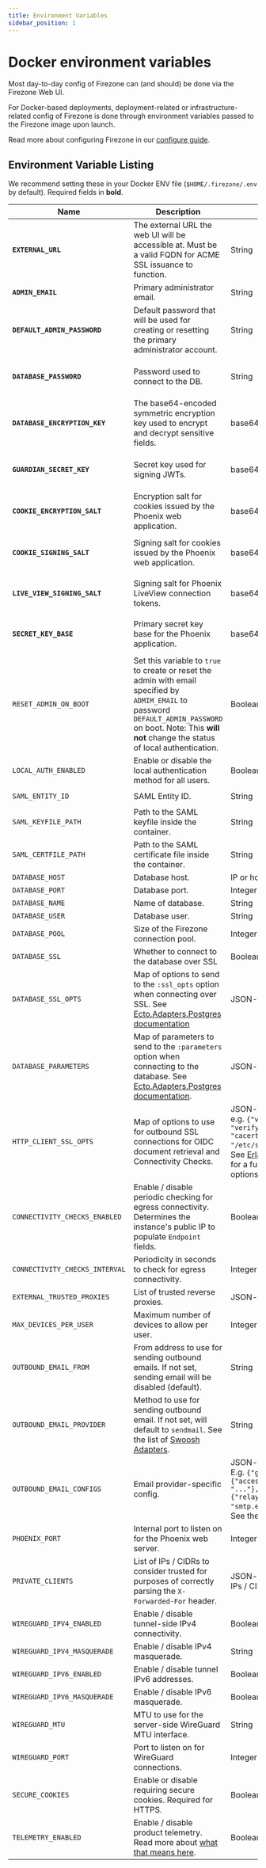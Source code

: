 ```yaml
---
title: Environment Variables
sidebar_position: 1
---
```


# Docker environment variables

Most day-to-day config of Firezone can (and should) be done via the
Firezone Web UI.

For Docker-based deployments, deployment-related or infrastructure-related
config of Firezone is done through environment variables passed to the
Firezone image upon launch.

Read more about configuring Firezone in our [configure guide](/docs/deploy/configure).

## Environment Variable Listing

We recommend setting these in your Docker ENV file (`$HOME/.firezone/.env` by
default). Required fields in **bold**.

| Name                           | Description                                                                                                                                                                                                           | Format                                                                                                                                                                                                                 | Default                                                                          |
| ------------------------------ | --------------------------------------------------------------------------------------------------------------------------------------------------------------------------------------------------------------------- | ---------------------------------------------------------------------------------------------------------------------------------------------------------------------------------------------------------------------- | -------------------------------------------------------------------------------- |
| **`EXTERNAL_URL`**             | The external URL the web UI will be accessible at. Must be a valid FQDN for ACME SSL issuance to function.                                                                                                            | String                                                                                                                                                                                                                 |                                                                                  |
| **`ADMIN_EMAIL`**              | Primary administrator email.                                                                                                                                                                                          | String                                                                                                                                                                                                                 |                                                                                  |
| **`DEFAULT_ADMIN_PASSWORD`**   | Default password that will be used for creating or resetting the primary administrator account.                                                                                                                       | String                                                                                                                                                                                                                 | Randomly generated upon install with `docker run firezone/firezone bin/gen-env`. |
| **`DATABASE_PASSWORD`**        | Password used to connect to the DB.                                                                                                                                                                                   | String                                                                                                                                                                                                                 | Randomly generated upon install with `docker run firezone/firezone bin/gen-env`. |
| **`DATABASE_ENCRYPTION_KEY`**  | The base64-encoded symmetric encryption key used to encrypt and decrypt sensitive fields.                                                                                                                             | base64-encoded String                                                                                                                                                                                                  | Randomly generated upon install with `docker run firezone/firezone bin/gen-env`. |
| **`GUARDIAN_SECRET_KEY`**      | Secret key used for signing JWTs.                                                                                                                                                                                     | base64-encoded String                                                                                                                                                                                                  | Randomly generated upon install with `docker run firezone/firezone bin/gen-env`. |
| **`COOKIE_ENCRYPTION_SALT`**   | Encryption salt for cookies issued by the Phoenix web application.                                                                                                                                                    | base64-encoded String                                                                                                                                                                                                  | Randomly generated upon install with `docker run firezone/firezone bin/gen-env`. |
| **`COOKIE_SIGNING_SALT`**      | Signing salt for cookies issued by the Phoenix web application.                                                                                                                                                       | base64-encoded String                                                                                                                                                                                                  | Randomly generated upon install with `docker run firezone/firezone bin/gen-env`. |
| **`LIVE_VIEW_SIGNING_SALT`**   | Signing salt for Phoenix LiveView connection tokens.                                                                                                                                                                  | base64-encoded String                                                                                                                                                                                                  | Randomly generated upon install with `docker run firezone/firezone bin/gen-env`. |
| **`SECRET_KEY_BASE`**          | Primary secret key base for the Phoenix application.                                                                                                                                                                  | base64-encoded String                                                                                                                                                                                                  | Randomly generated upon install with `docker run firezone/firezone bin/gen-env`. |
| `RESET_ADMIN_ON_BOOT`          | Set this variable to `true` to create or reset the admin with email specified by `ADMIM_EMAIL` to password `DEFAULT_ADMIN_PASSWORD` on boot. Note: This **will not** change the status of local authentication.       | Boolean                                                                                                                                                                                                                |                                                                                  |
| `LOCAL_AUTH_ENABLED`           | Enable or disable the local authentication method for all users.                                                                                                                                                      | Boolean                                                                                                                                                                                                                | `true`                                                                           |
| `SAML_ENTITY_ID`               | SAML Entity ID.                                                                                                                                                                                                       | String                                                                                                                                                                                                                 | `urn:firezone.dev:firezone-app`                                                  |
| `SAML_KEYFILE_PATH`            | Path to the SAML keyfile inside the container.                                                                                                                                                                        | String                                                                                                                                                                                                                 | `/var/firezone/saml.key`                                                         |
| `SAML_CERTFILE_PATH`           | Path to the SAML certificate file inside the container.                                                                                                                                                               | String                                                                                                                                                                                                                 | `/var/firezone/saml.crt`                                                         |
| `DATABASE_HOST`                | Database host.                                                                                                                                                                                                        | IP or hostname                                                                                                                                                                                                         | `postgres`                                                                       |
| `DATABASE_PORT`                | Database port.                                                                                                                                                                                                        | Integer                                                                                                                                                                                                                | `5432`                                                                           |
| `DATABASE_NAME`                | Name of database.                                                                                                                                                                                                     | String                                                                                                                                                                                                                 | `firezone`                                                                       |
| `DATABASE_USER`                | Database user.                                                                                                                                                                                                        | String                                                                                                                                                                                                                 | `postgres`                                                                       |
| `DATABASE_POOL`                | Size of the Firezone connection pool.                                                                                                                                                                                 | Integer                                                                                                                                                                                                                | `10`                                                                             |
| `DATABASE_SSL`                 | Whether to connect to the database over SSL                                                                                                                                                                           | Boolean                                                                                                                                                                                                                | `false`                                                                          |
| `DATABASE_SSL_OPTS`            | Map of options to send to the `:ssl_opts` option when connecting over SSL. See [Ecto.Adapters.Postgres documentation](https://hexdocs.pm/ecto_sql/Ecto.Adapters.Postgres.html#module-connection-options)              | JSON-encoded String                                                                                                                                                                                                    | `{}`                                                                             |
| `DATABASE_PARAMETERS`          | Map of parameters to send to the `:parameters` option when connecting to the database. See [Ecto.Adapters.Postgres documentation](https://hexdocs.pm/ecto_sql/Ecto.Adapters.Postgres.html#module-connection-options). | JSON-encoded String                                                                                                                                                                                                    | `{}`                                                                             |
| `HTTP_CLIENT_SSL_OPTS`         | Map of options to use for outbound SSL connections for OIDC document retrieval and Connectivity Checks.                                                                                                               | JSON-encoded String, e.g. `{"verify": "verify_none", "cacertfile": "/etc/ssl/cacerts.pem"}`. See [Erlang's SSL options](https://www.erlang.org/doc/man/ssl.html#type-client_option) for a full list of client options. |                                                                                  |
| `CONNECTIVITY_CHECKS_ENABLED`  | Enable / disable periodic checking for egress connectivity. Determines the instance's public IP to populate `Endpoint` fields.                                                                                        | Boolean                                                                                                                                                                                                                | `true`                                                                           |
| `CONNECTIVITY_CHECKS_INTERVAL` | Periodicity in seconds to check for egress connectivity.                                                                                                                                                              | Integer                                                                                                                                                                                                                | `3600`                                                                           |
| `EXTERNAL_TRUSTED_PROXIES`     | List of trusted reverse proxies.                                                                                                                                                                                      | JSON-encoded array                                                                                                                                                                                                     | `[]`                                                                             |
| `MAX_DEVICES_PER_USER`         | Maximum number of devices to allow per user.                                                                                                                                                                          | Integer                                                                                                                                                                                                                | `10`                                                                             |
| `OUTBOUND_EMAIL_FROM`          | From address to use for sending outbound emails. If not set, sending email will be disabled (default).                                                                                                                | String                                                                                                                                                                                                                 |                                                                                  |
| `OUTBOUND_EMAIL_PROVIDER`      | Method to use for sending outbound email. If not set, will default to `sendmail`. See the list of [Swoosh Adapters](https://github.com/swoosh/swoosh#adapters).                                                       | String                                                                                                                                                                                                                 |                                                                                  |
| `OUTBOUND_EMAIL_CONFIGS`       | Email provider-specific config.                                                                                                                                                                                       | JSON-encoded String E.g. `{"gmail": {"access_token": "..."}, "smtp": {"relay": "smtp.example.com"}}`. See the [swoosh docs](https://hexdocs.pm/swoosh/).                                                               | `{}`                                                                             |
| `PHOENIX_PORT`                 | Internal port to listen on for the Phoenix web server.                                                                                                                                                                | Integer                                                                                                                                                                                                                | `13000`                                                                          |
| `PRIVATE_CLIENTS`              | List of IPs / CIDRs to consider trusted for purposes of correctly parsing the `X-Forwarded-For` header.                                                                                                               | JSON-encoded list of IPs / CIDRs.                                                                                                                                                                                      | `[]`                                                                             |
| `WIREGUARD_IPV4_ENABLED`       | Enable / disable tunnel-side IPv4 connectivity.                                                                                                                                                                       | Boolean                                                                                                                                                                                                                | `true`                                                                           |
| `WIREGUARD_IPV4_MASQUERADE`    | Enable / disable IPv4 masquerade.                                                                                                                                                                                     | String                                                                                                                                                                                                                 | `true`                                                                           |
| `WIREGUARD_IPV6_ENABLED`       | Enable / disable tunnel IPv6 addresses.                                                                                                                                                                               | Boolean                                                                                                                                                                                                                | `true`                                                                           |
| `WIREGUARD_IPV6_MASQUERADE`    | Enable / disable IPv6 masquerade.                                                                                                                                                                                     | Boolean                                                                                                                                                                                                                | `true`                                                                           |
| `WIREGUARD_MTU`                | MTU to use for the server-side WireGuard MTU interface.                                                                                                                                                               | String                                                                                                                                                                                                                 | `1280`                                                                           |
| `WIREGUARD_PORT`               | Port to listen on for WireGuard connections.                                                                                                                                                                          | Integer                                                                                                                                                                                                                | `51820`                                                                          |
| `SECURE_COOKIES`               | Enable or disable requiring secure cookies. Required for HTTPS.                                                                                                                                                       | Boolean                                                                                                                                                                                                                | `true`                                                                           |
| `TELEMETRY_ENABLED`            | Enable / disable product telemetry. Read more about [what that means here](/docs/reference/telemetry).                                                                                                                | Boolean                                                                                                                                                                                                                | `true`                                                                           |
